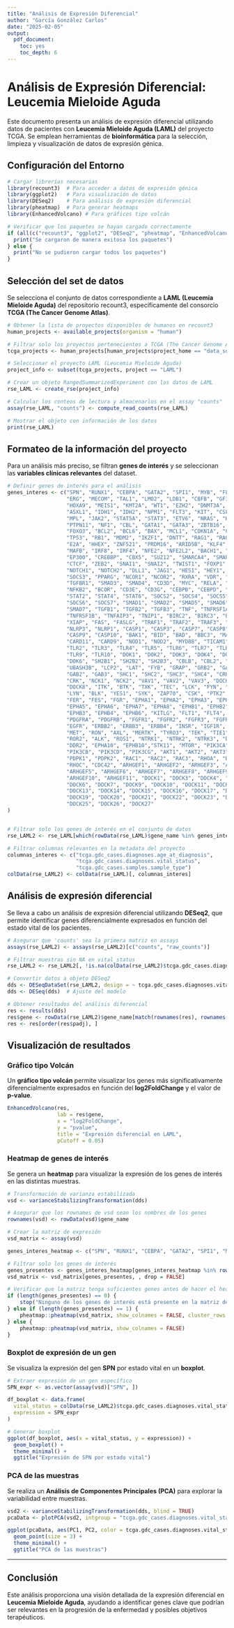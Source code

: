 ```yaml
---
title: "Análisis de Expresión Diferencial"
author: "García González Carlos"
date: "2025-02-05"
output: 
  pdf_document:
    toc: yes
    toc_depth: 6
---
```


# Análisis de Expresión Diferencial: Leucemia Mieloide Aguda

Este documento presenta un análisis de expresión diferencial utilizando datos de pacientes con **Leucemia Mieloide Aguda (LAML)** del proyecto TCGA. Se emplean herramientas de **bioinformática** para la selección, limpieza y visualización de datos de expresión génica.

## Configuración del Entorno

```r
# Cargar librerías necesarias
library(recount3)  # Para acceder a datos de expresión génica
library(ggplot2)   # Para visualización de datos
library(DESeq2)    # Para análisis de expresión diferencial
library(pheatmap)  # Para generar heatmaps
library(EnhancedVolcano) # Para gráficos tipo volcán

# Verificar que los paquetes se hayan cargado correctamente
if (all(c("recount3", "ggplot2", "DESeq2", "pheatmap", "EnhancedVolcano") %in% loadedNamespaces())) {
  print("Se cargaron de manera exitosa los paquetes")
} else {
  print("No se pudieron cargar todos los paquetes")
}
```

## Selección del set de datos

Se selecciona el conjunto de datos correspondiente a **LAML (Leucemia Mieloide Aguda)** del repositorio recount3, específicamente del consorcio **TCGA (The Cancer Genome Atlas)**.

```r
# Obtener la lista de proyectos disponibles de humanos en recount3
human_projects <- available_projects(organism = "human")

# Filtrar solo los proyectos pertenecientes a TCGA (The Cancer Genome Atlas)
tcga_projects <- human_projects[human_projects$project_home == "data_sources/tcga", ]

# Seleccionar el proyecto LAML (Leucemia Mieloide Aguda)
project_info <- subset(tcga_projects, project == "LAML")

# Crear un objeto RangedSummarizedExperiment con los datos de LAML
rse_LAML <- create_rse(project_info)

# Calcular los conteos de lectura y almacenarlos en el assay "counts"
assay(rse_LAML, "counts") <- compute_read_counts(rse_LAML)

# Mostrar el objeto con información de los datos
print(rse_LAML)
```

## Formateo de la información del proyecto

Para un análisis más preciso, se filtran **genes de interés** y se seleccionan las **variables clínicas relevantes** del dataset.

```r
# Definir genes de interés para el análisis
genes_interes <- c("SPN", "RUNX1", "CEBPA", "GATA2", "SPI1", "MYB", "FLI1", 
                   "ERG", "MECOM", "TAL1", "LMO2", "LDB1", "CBFB", "GFI1", 
                   "HOXA9", "MEIS1", "KMT2A", "WT1", "EZH2", "DNMT3A", "TET2", 
                   "ASXL1", "IDH1", "IDH2", "NPM1", "FLT3", "KIT", "CSF3R", 
                   "MPL", "JAK2", "STAT5A", "STAT3", "ETV6", "NRAS", "KRAS", 
                   "PTPN11", "NF1", "CBL", "GATA1", "GATA3", "ZBTB16", "EVI5", 
                   "FOXO3", "BCL2", "BCL6", "BAX", "MCL1", "CDKN1A", "CDKN2A", 
                   "TP53", "RB1", "MDM2", "IKZF1", "DNTT", "RAG1", "RAG2", 
                   "E2A", "HHEX", "ZNF521", "PRDM16", "ARID5B", "KLF4", "KLF5", 
                   "MAFB", "IRF8", "IRF4", "NFE2", "NFE2L2", "BACH1", "BACH2", 
                   "EP300", "CREBBP", "CBX5", "SUZ12", "SMARCA4", "SMARCB1", 
                   "CTCF", "ZEB2", "SNAI1", "SNAI2", "TWIST1", "FOXP1", "FOXP3",
                   "NOTCH1", "NOTCH2", "DLL1", "JAG1", "HES1", "HEY1", "SOCS1", 
                   "SOCS3", "PPARG", "NCOR1", "NCOR2", "RXRA", "VDR", "MBD2", 
                   "TGFBR1", "SMAD3", "SMAD4", "CD3D", "MYC", "RELA", "NFKB1", 
                   "NFKB2", "BCOR", "CD3E", "CD3G", "CEBPB", "CEBPD", "CEBPG",
                   "STAT2", "STAT4", "STAT6", "SOCS2", "SOCS4", "SOCS5", 
                   "SOCS6", "SOCS7", "SMAD1", "SMAD2", "SMAD5", "SMAD6", 
                   "SMAD7", "TGFB1", "TGFB2", "TGFB3", "TNF", "TNFRSF1A", 
                   "TNFRSF1B", "TNFAIP3", "TNIP1", "BIRC2", "BIRC3", "BIRC5", 
                   "XIAP", "FAS", "FASLG", "TRAF1", "TRAF2", "TRAF3", "TRAF6", 
                   "NLRP3", "NLRP1", "CASP1", "CASP3", "CASP7", "CASP8", 
                   "CASP9", "CASP10", "BAK1", "BID", "BAD", "BBC3", "MALT1", 
                   "CARD11", "CARD9", "NOD1", "NOD2", "MYD88", "TICAM1", "TLR1", 
                   "TLR2", "TLR3", "TLR4", "TLR5", "TLR6", "TLR7", "TLR8", 
                   "TLR9", "TLR10", "DOK1", "DOK2", "DOK3", "DOK4", "DOK5", 
                   "DOK6", "SH2B1", "SH2B2", "SH2B3", "CBLB", "CBL2", "UBASH3A", 
                   "UBASH3B", "LCP2", "LAT", "FYB", "GRAP", "GRB2", "GAB1", 
                   "GAB2", "GAB3", "SHC1", "SHC2", "SHC3", "SHC4", "CRKL", 
                   "CRK", "NCK1", "NCK2", "VAV1", "VAV2", "VAV3", "DOCK2", 
                   "DOCK8", "ITK", "BTK", "TXK", "TEC", "LCK", "FYN", "HCK", 
                   "LYN", "BLK", "YES1", "SYK", "ZAP70", "CSK", "PTK2", "PTK2B", 
                   "FER", "FES", "FGR", "EPHA1", "EPHA2", "EPHA3", "EPHA4", 
                   "EPHA5", "EPHA6", "EPHA7", "EPHA8", "EPHB1", "EPHB2", 
                   "EPHB3", "EPHB4", "EPHB6", "KITLG", "FLT1", "FLT4", "KDR", 
                   "PDGFRA", "PDGFRB", "FGFR1", "FGFR2", "FGFR3", "FGFR4", 
                   "EGFR", "ERBB2", "ERBB3", "ERBB4", "INSR", "IGF1R", "IGF2R", 
                   "MET", "RON", "AXL", "MERTK", "TYRO3", "TEK", "TIE1", "ROR1", 
                   "ROR2", "ALK", "ROS1", "NTRK1", "NTRK2", "NTRK3", "DDR1", 
                   "DDR2", "EPHA10", "EPHB10","STK11", "MTOR", "PIK3CA", 
                   "PIK3CB", "PIK3CD", "PIK3CG", "AKT1", "AKT2", "AKT3", "PTEN", 
                   "PDPK1", "PDPK2", "RAC1", "RAC2", "RAC3", "RHOA", "RHOB", 
                   "RHOC", "CDC42", "ARHGEF1", "ARHGEF2", "ARHGEF3", "ARHGEF4", 
                   "ARHGEF5", "ARHGEF6", "ARHGEF7", "ARHGEF8", "ARHGEF9", 
                   "ARHGEF10", "ARHGEF11", "DOCK1", "DOCK3", "DOCK4", "DOCK5", 
                   "DOCK6", "DOCK7", "DOCK9", "DOCK10", "DOCK11", "DOCK12", 
                   "DOCK13", "DOCK14", "DOCK15", "DOCK16", "DOCK17", "DOCK18", 
                   "DOCK19", "DOCK20", "DOCK21", "DOCK22", "DOCK23", "DOCK24", 
                   "DOCK25", "DOCK26", "DOCK27"
)


# Filtrar solo los genes de interés en el conjunto de datos
rse_LAML2 <- rse_LAML[which(rowData(rse_LAML)$gene_name %in% genes_interes), ]

# Filtrar columnas relevantes en la metadata del proyecto
columnas_interes <- c("tcga.gdc_cases.diagnoses.age_at_diagnosis",
                      "tcga.gdc_cases.diagnoses.vital_status",
                      "tcga.gdc_cases.samples.sample_type")
colData(rse_LAML2) <- colData(rse_LAML)[, columnas_interes]
```

## Análisis de expresión diferencial

Se lleva a cabo un análisis de expresión diferencial utilizando **DESeq2**, que permite identificar genes diferencialmente expresados en función del estado vital de los pacientes.

```r
# Asegurar que 'counts' sea la primera matriz en assays
assays(rse_LAML2) <- assays(rse_LAML2)[c("counts", "raw_counts")]

# Filtrar muestras sin NA en vital_status
rse_LAML2 <- rse_LAML2[, !is.na(colData(rse_LAML2)$tcga.gdc_cases.diagnoses.vital_status)]

# Convertir datos a objeto DESeq2
dds <- DESeqDataSet(rse_LAML2, design = ~ tcga.gdc_cases.diagnoses.vital_status)
dds <- DESeq(dds)  # Ajuste del modelo

# Obtener resultados del análisis diferencial
res <- results(dds)
res$gene <- rowData(rse_LAML2)$gene_name[match(rownames(res), rownames(rse_LAML2))]
res <- res[order(res$padj), ]
```

## Visualización de resultados

### Gráfico tipo Volcán

Un **gráfico tipo volcán** permite visualizar los genes más significativamente diferencialmente expresados en función del **log2FoldChange** y el valor de **p-value**.

```r
EnhancedVolcano(res,
                lab = res$gene,
                x = "log2FoldChange",
                y = "pvalue",
                title = "Expresión diferencial en LAML",
                pCutoff = 0.05)
```

### Heatmap de genes de interés

Se genera un **heatmap** para visualizar la expresión de los genes de interés en las distintas muestras.

```r
# Transformación de varianza estabilizada
vsd <- varianceStabilizingTransformation(dds)

# Asegurar que los rownames de vsd sean los nombres de los genes
rownames(vsd) <- rowData(vsd)$gene_name

# Crear la matriz de expresión
vsd_matrix <- assay(vsd)

genes_interes_heatmap <- c("SPN", "RUNX1", "CEBPA", "GATA2", "SPI1", "MYB", "FLI1", "ERG")

# Filtrar solo los genes de interés
genes_presentes <- genes_interes_heatmap[genes_interes_heatmap %in% rownames(vsd_matrix)]
vsd_matrix <- vsd_matrix[genes_presentes, , drop = FALSE]

# Verificar que la matriz tenga suficientes genes antes de hacer el heatmap
if (length(genes_presentes) == 0) {
    stop("Ninguno de los genes de interés está presente en la matriz de expresión.")
} else if (length(genes_presentes) == 1) {
    pheatmap::pheatmap(vsd_matrix, show_colnames = FALSE, cluster_rows = FALSE)
} else {
    pheatmap::pheatmap(vsd_matrix, show_colnames = FALSE)
}

```

### Boxplot de expresión de un gen

Se visualiza la expresión del gen **SPN** por estado vital en un **boxplot**.

```r
# Extraer expresión de un gen específico
SPN_expr <- as.vector(assay(vsd)["SPN", ])

df_boxplot <- data.frame(
  vital_status = colData(rse_LAML2)$tcga.gdc_cases.diagnoses.vital_status,
  expression = SPN_expr
)

# Generar boxplot
ggplot(df_boxplot, aes(x = vital_status, y = expression)) +
  geom_boxplot() +
  theme_minimal() +
  ggtitle("Expresión de SPN por estado vital")
```

### PCA de las muestras

Se realiza un **Análisis de Componentes Principales (PCA)** para explorar la variabilidad entre muestras.

```r
vsd2 <- varianceStabilizingTransformation(dds, blind = TRUE)
pcaData <- plotPCA(vsd2, intgroup = "tcga.gdc_cases.diagnoses.vital_status", returnData = TRUE)

ggplot(pcaData, aes(PC1, PC2, color = tcga.gdc_cases.diagnoses.vital_status)) +
  geom_point(size = 3) +
  theme_minimal() +
  ggtitle("PCA de las muestras")
```

---
## Conclusión

Este análisis proporciona una visión detallada de la expresión diferencial en **Leucemia Mieloide Aguda**, ayudando a identificar genes clave que podrían ser relevantes en la progresión de la enfermedad y posibles objetivos terapéuticos.

